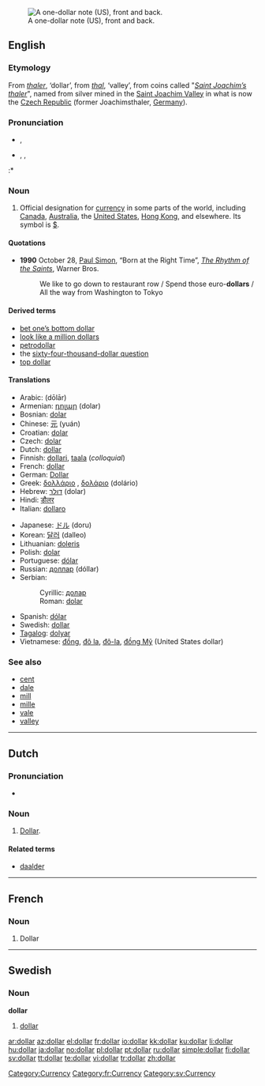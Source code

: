 [[Image:US Silvercert1.jpg|thumb|right|A one-dollar note (US), front and back.]]
==English==

===Etymology===
From {{etyl|de}} ''[[thaler]]'', ‘dollar’, from ''[[thal]]'', ‘valley’, from coins called "''[[Saint Joachim’s thaler]]''", named from silver mined in the [[w:Saint Joachim Valley|Saint Joachim Valley]] in what is now the [[Czech Republic]] (former Joachimsthaler, [[Germany]]).

===Pronunciation===
* {{a|UK}} {{IPA|/ˈdɒlə/}}, {{SAMPA|/"dQl@/}}
* {{a|US}} {{enPR|dälʹər}}, {{IPA|/ˈdɑːlɚ/}}, {{SAMPA|/"dA:l@`/}}
:* {{rhymes|ɒlə(r)}}

===Noun===
{{en-noun}}

# Official designation for [[currency]] in some parts of the world, including [[Canada]], [[Australia]], the [[United States]], [[Hong Kong]], and elsewhere.  Its symbol is [[$]].

====Quotations====
* '''1990''' October 28, [[w:Paul Simon|Paul Simon]], “Born at the Right Time”, ''[[w:The Rhythm of the Saints|The Rhythm of the Saints]]'', Warner Bros.
*: We like to go down to restaurant row / Spend those euro-'''dollars''' / All the way from Washington to Tokyo

====Derived terms====
* [[bet one’s bottom dollar]]
* [[look like a million dollars]]
* [[petrodollar]]
* the [[sixty-four-thousand-dollar question]]
* [[top dollar]]

====Translations====
{{trans-top|designation for specific currency}}
* Arabic: {{Arab|[[دولار]]}} (dōlār) {{m}}
* Armenian: [[դոլար]] (dolar)
* Bosnian: [[dolar#Bosnian|dolar]] {{m}}
* Chinese: [[元]] (yuán)
* Croatian: [[dolar#Croatian|dolar]] {{m}}
* Czech: [[dolar#Czech|dolar]] {{m}}
* Dutch: [[#Dutch|dollar]] {{m}}
* Finnish: [[dollari]], [[taala]] (''colloquial'')
* French: [[#French|dollar]] {{m}}
* German: [[Dollar]] {{m}}
* Greek: [[δολλάριο]] {{n}}, [[δολάριο]] {{n}} (dolário)<!--move pronunciation to Greek pages: [ðo̞ˈlariˌo̞]-->
* Hebrew: [[דולר]] (dolar)
* Hindi: [[डौलर]]
* Italian: [[dollaro]] {{m}}
{{trans-mid}}
* Japanese: [[ドル]] (doru)
* Korean: [[달러]] (dalleo)
* Lithuanian: [[doleris]] {{m}}
* Polish: [[dolar#Polish|dolar]] {{m}}
* Portuguese: [[dólar#Portuguese|dólar]] {{m}}
* Russian: [[доллар]] (dóllar) {{m}}
* Serbian:
*: Cyrillic: [[долар#Serbian|долар]] {{m}}
*: Roman: [[dolar#Serbian|dolar]] {{m}}
* Spanish: [[dólar#Spanish|dólar]] {{m}}
* Swedish: [[#Swedish|dollar]] {{c}}
* [[Tagalog]]: [[dolyar]]
* Vietnamese: [[đồng]], [[Đô la|đô la]], [[Đô-la|đô-la]], [[Đồng Mỹ|đồng Mỹ]] (United States dollar)
{{trans-bottom}}

===See also===
* [[cent]]
* [[dale]]
* [[mill]]
* [[mille]]
* [[vale]]
* [[valley]]

[[Category:Currency]]

----

==Dutch==

===Pronunciation===
* {{IPA|/dɔlɑr/|lang=nl}}

===Noun===
{{nl-noun2|m|s|tje}}

# [[#English|Dollar]].

====Related terms====
* [[daalder]]

----

==French==

===Noun===
{{fr-noun|m}}

# Dollar

[[Category:fr:Currency]]

----

==Swedish==

===Noun===
{{sv-noun-irreg-c|2=dollarn|3=dollar|4=dollarna}}
'''dollar''' {{c}}

# [[#English|dollar]]

[[Category:sv:Currency]]

[[ar:dollar]]
[[az:dollar]]
[[el:dollar]]
[[fr:dollar]]
[[io:dollar]]
[[kk:dollar]]
[[ku:dollar]]
[[li:dollar]]
[[hu:dollar]]
[[ja:dollar]]
[[no:dollar]]
[[pl:dollar]]
[[pt:dollar]]
[[ru:dollar]]
[[simple:dollar]]
[[fi:dollar]]
[[sv:dollar]]
[[tt:dollar]]
[[te:dollar]]
[[vi:dollar]]
[[tr:dollar]]
[[zh:dollar]]